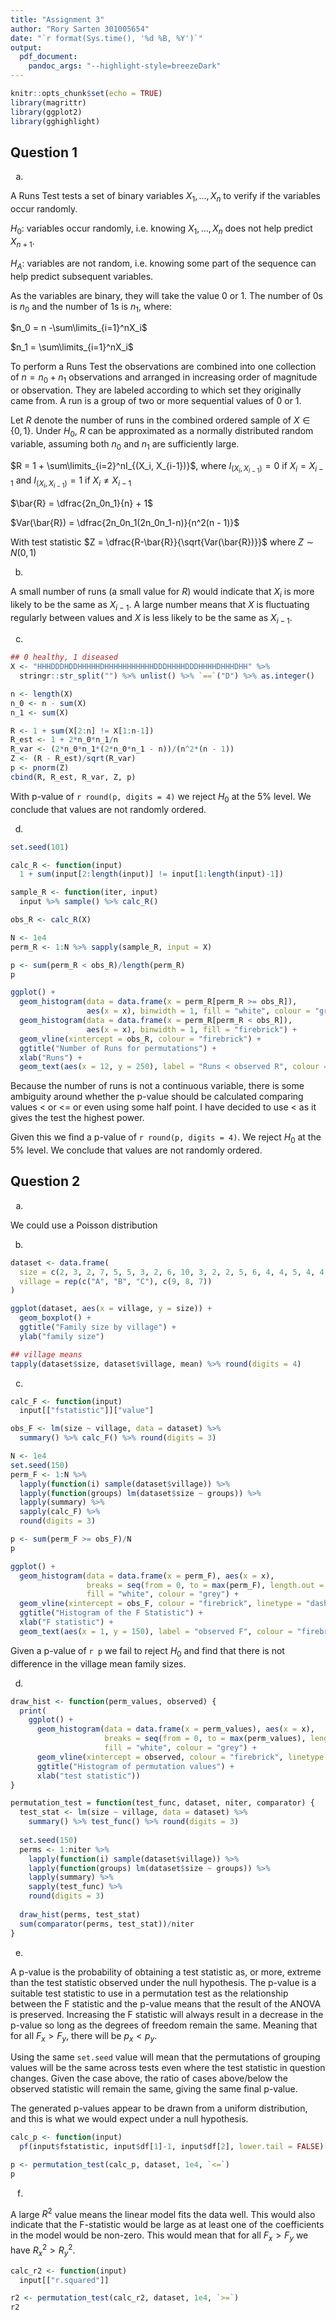 ```yaml
---
title: "Assignment 3"
author: "Rory Sarten 301005654"
date: "`r format(Sys.time(), '%d %B, %Y')`"
output:
  pdf_document:
    pandoc_args: "--highlight-style=breezeDark"
---
```


```r
knitr::opts_chunk$set(echo = TRUE)
library(magrittr)
library(ggplot2)
library(gghighlight)
```

## Question 1

a)

A Runs Test tests a set of binary variables $X_1, ..., X_n$ to verify if the variables occur randomly.

$H_0$: variables occur randomly, i.e. knowing $X_1, ..., X_n$ does not help predict $X_{n+1}$.

$H_A$: variables are not random, i.e. knowing some part of the sequence can help predict subsequent variables.

As the variables are binary, they will take the value $0$ or $1$. The number of $0$s is $n_0$ and the number of $1$s is $n_1$, where:

$n_0 = n -\sum\limits_{i=1}^nX_i$

$n_1 = \sum\limits_{i=1}^nX_i$

To perform a Runs Test the observations are combined into one collection of $n = n_0 + n_1$ observations and arranged in increasing order of magnitude or observation. They are labeled according to which set they originally came from. A run is a group of two or more sequential values of $0$ or $1$.

Let $R$ denote the number of runs in the combined ordered sample of $X \in \{0, 1\}$. Under $H_0$, $R$ can be approximated as a normally distributed random variable, assuming both $n_0$ and $n_1$ are sufficiently large.

$R = 1 + \sum\limits_{i=2}^nI_{(X_i, X_{i-1})}$, where $I_{(X_i, X_{i-1})} = 0$ if $X_i = X_{i-1}$ and $I_{(X_i, X_{i-1})} = 1$ if $X_i \ne X_{i-1}$

$\bar{R} = \dfrac{2n_0n_1}{n} + 1$

$Var(\bar{R}) = \dfrac{2n_0n_1(2n_0n_1-n)}{n^2(n - 1)}$

With test statistic $Z = \dfrac{R-\bar{R}}{\sqrt{Var(\bar{R})}}$ where $Z \sim N(0, 1)$

b)

A small number of runs (a small value for $R$) would indicate that $X_i$ is more likely to be the same as $X_{i-1}$. A large number means that $X$ is fluctuating regularly between values and $X$ is less likely to be the same as $X_{i - 1}$.

c)

```r
## 0 healthy, 1 diseased
X <- "HHHDDDHDDHHHHHDHHHHHHHHHHHDDDHHHHDDDHHHHDHHHDHH" %>% 
  stringr::str_split("") %>% unlist() %>% `==`("D") %>% as.integer()

n <- length(X)
n_0 <- n - sum(X)
n_1 <- sum(X)

R <- 1 + sum(X[2:n] != X[1:n-1])
R_est <- 1 + 2*n_0*n_1/n
R_var <- (2*n_0*n_1*(2*n_0*n_1 - n))/(n^2*(n - 1))
Z <- (R - R_est)/sqrt(R_var)
p <- pnorm(Z)
cbind(R, R_est, R_var, Z, p)
```

With p-value of `r round(p, digits = 4)` we reject $H_0$ at the 5% level. We conclude that values are not randomly ordered.

d)

```r
set.seed(101)

calc_R <- function(input)
  1 + sum(input[2:length(input)] != input[1:length(input)-1])

sample_R <- function(iter, input)
  input %>% sample() %>% calc_R()

obs_R <- calc_R(X)

N <- 1e4
perm_R <- 1:N %>% sapply(sample_R, input = X)

p <- sum(perm_R < obs_R)/length(perm_R)
p

ggplot() + 
  geom_histogram(data = data.frame(x = perm_R[perm_R >= obs_R]), 
                 aes(x = x), binwidth = 1, fill = "white", colour = "grey") +
  geom_histogram(data = data.frame(x = perm_R[perm_R < obs_R]), 
                 aes(x = x), binwidth = 1, fill = "firebrick") +
  geom_vline(xintercept = obs_R, colour = "firebrick") +
  ggtitle("Number of Runs for permutations") +
  xlab("Runs") +
  geom_text(aes(x = 12, y = 250), label = "Runs < observed R", colour = "firebrick")
```

Because the number of runs is not a continuous variable, there is some ambiguity around whether the p-value should be calculated comparing values < or <= or even using some half point. I have decided to use < as it gives the test the highest power.

Given this we find a p-value of `r round(p, digits = 4)`. We reject $H_0$ at the 5% level. We conclude that values are not randomly ordered.

## Question 2

a)

We could use a Poisson distribution

b)

```r
dataset <- data.frame(
  size = c(2, 3, 2, 7, 5, 5, 3, 2, 6, 10, 3, 2, 2, 5, 6, 4, 4, 5, 4, 4, 6, 5, 4, 2),
  village = rep(c("A", "B", "C"), c(9, 8, 7))
)

ggplot(dataset, aes(x = village, y = size)) + 
  geom_boxplot() +
  ggtitle("Family size by village") +
  ylab("family size")

## village means
tapply(dataset$size, dataset$village, mean) %>% round(digits = 4)
```

c)

```r

calc_F <- function(input)
  input[["fstatistic"]]["value"]

obs_F <- lm(size ~ village, data = dataset) %>% 
  summary() %>% calc_F() %>% round(digits = 3)

N <- 1e4
set.seed(150)
perm_F <- 1:N %>% 
  lapply(function(i) sample(dataset$village)) %>%
  lapply(function(groups) lm(dataset$size ~ groups)) %>% 
  lapply(summary) %>% 
  sapply(calc_F) %>% 
  round(digits = 3)

p <- sum(perm_F >= obs_F)/N
p

ggplot() + 
  geom_histogram(data = data.frame(x = perm_F), aes(x = x), 
                 breaks = seq(from = 0, to = max(perm_F), length.out = 30),
                 fill = "white", colour = "grey") +
  geom_vline(xintercept = obs_F, colour = "firebrick", linetype = "dashed") +
  ggtitle("Histogram of the F Statistic") +
  xlab("F statistic") +
  geom_text(aes(x = 1, y = 150), label = "observed F", colour = "firebrick")
```

Given a p-value of `r p` we fail to reject $H_0$ and find that there is not difference in the village mean family sizes.

d)

```r

draw_hist <- function(perm_values, observed) {
  print(
    ggplot() + 
      geom_histogram(data = data.frame(x = perm_values), aes(x = x), 
                     breaks = seq(from = 0, to = max(perm_values), length.out = 10), 
                     fill = "white", colour = "grey") +
      geom_vline(xintercept = observed, colour = "firebrick", linetype = "dashed") +
      ggtitle("Histogram of permutation values") +
      xlab("test statistic"))
}

permutation_test = function(test_func, dataset, niter, comparator) {
  test_stat <- lm(size ~ village, data = dataset) %>% 
    summary() %>% test_func() %>% round(digits = 3)
  
  set.seed(150)
  perms <- 1:niter %>% 
    lapply(function(i) sample(dataset$village)) %>%
    lapply(function(groups) lm(dataset$size ~ groups)) %>% 
    lapply(summary) %>% 
    sapply(test_func) %>% 
    round(digits = 3)
  
  draw_hist(perms, test_stat)
  sum(comparator(perms, test_stat))/niter
}

```

e)

A p-value is the probability of obtaining a test statistic as, or more, extreme than the test statistic observed under the null hypothesis. The p-value is a suitable test statistic to use in a permutation test as the relationship between  the F statistic and the p-value means that the result of the ANOVA is preserved. Increasing the F statistic will always result in a decrease in the p-value so long as the degrees of freedom remain the same. Meaning that for all $F_x > F_y$, there will be $p_x < p_y$.

Using the same `set.seed` value will mean that the permutations of grouping values will be the same across tests even where the test statistic in question changes. Given the case above, the ratio of cases above/below the observed statistic will remain the same, giving the same final p-value.

The generated p-values appear to be drawn from a uniform distribution, and this is what we would expect under a null hypothesis.

```r
calc_p <- function(input)
  pf(input$fstatistic, input$df[1]-1, input$df[2], lower.tail = FALSE)["value"]

p <- permutation_test(calc_p, dataset, 1e4, `<=`)
p
```

f)

A large $R^2$ value means the linear model fits the data well. This would also indicate that the F-statistic would be large as at least one of the coefficients in the model would be non-zero. This would mean that for all $F_x > F_y$ we have $R_x^2 > R_y^2$.

```r
calc_r2 <- function(input)
  input[["r.squared"]]

r2 <- permutation_test(calc_r2, dataset, 1e4, `>=`)
r2
```